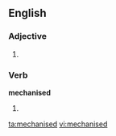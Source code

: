 ==English==

===Adjective===
{{en-adj}}

# {{alternative spelling of|mechanized|lang=en}}

===Verb===
'''mechanised'''

# {{alternative spelling of|mechanized|lang=en}}

[[ta:mechanised]]
[[vi:mechanised]]